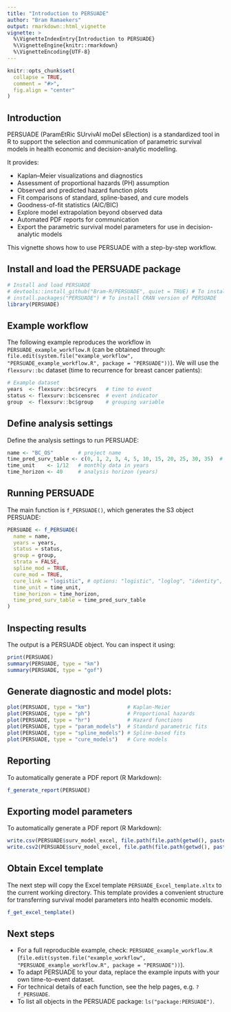 ```yaml
---
title: "Introduction to PERSUADE"
author: "Bram Ramaekers"
output: rmarkdown::html_vignette
vignette: >
  %\VignetteIndexEntry{Introduction to PERSUADE}
  %\VignetteEngine{knitr::rmarkdown}
  %\VignetteEncoding{UTF-8}
---
```


```r
knitr::opts_chunk$set(
  collapse = TRUE,
  comment = "#>",
  fig.align = "center"
)
```

## Introduction

PERSUADE (ParamEtRic SUrvivAl moDel sElection) is a standardized tool in R to support the selection and communication of parametric survival models in health economic and decision-analytic modelling.

It provides:

- Kaplan–Meier visualizations and diagnostics
- Assessment of proportional hazards (PH) assumption
- Observed and predicted hazard function plots
- Fit comparisons of standard, spline-based, and cure models
- Goodness-of-fit statistics (AIC/BIC)
- Explore model extrapolation beyond observed data
- Automated PDF reports for communication
- Export the parametric survival model parameters for use in decision-analytic models

This vignette shows how to use PERSUADE with a step-by-step workflow.

## Install and load the PERSUADE package
```r
# Install and load PERSUADE
# devtools::install_github("Bram-R/PERSUADE", quiet = TRUE) # To install the development version of PERSUADE
# install.packages("PERSUADE") # To install CRAN version of PERSUADE
library(PERSUADE)
```

## Example workflow
The following example reproduces the workflow in `PERSUADE_example_workflow.R` (can be obtained through: `file.edit(system.file("example_workflow", "PERSUADE_example_workflow.R", package = "PERSUADE"))`). We will use the `flexsurv::bc` dataset (time to recurrence for breast cancer patients):
```r
# Example dataset
years  <- flexsurv::bc$recyrs   # time to event
status <- flexsurv::bc$censrec  # event indicator
group  <- flexsurv::bc$group    # grouping variable
```

## Define analysis settings
Define the analysis settings to run PERSUADE:
```r
name <- "BC_OS"        # project name
time_pred_surv_table <- c(0, 1, 2, 3, 4, 5, 10, 15, 20, 25, 30, 35)  # survival table times
time_unit    <- 1/12   # monthly data in years
time_horizon <- 40     # analysis horizon (years)
```

## Running PERSUADE
The main function is `f_PERSUADE()`, which generates the S3 object PERSUADE:
```r
PERSUADE <- f_PERSUADE(
  name = name,
  years = years,
  status = status,
  group = group,
  strata = FALSE,
  spline_mod = TRUE,
  cure_mod = TRUE,
  cure_link = "logistic", # options: "logistic", "loglog", "identity", "probit"
  time_unit = time_unit,
  time_horizon = time_horizon,
  time_pred_surv_table = time_pred_surv_table
)
```

## Inspecting results
The output is a PERSUADE object. You can inspect it using:
```r
print(PERSUADE)
summary(PERSUADE, type = "km")
summary(PERSUADE, type = "gof")
```

## Generate diagnostic and model plots:
```r
plot(PERSUADE, type = "km")            # Kaplan-Meier
plot(PERSUADE, type = "ph")            # Proportional hazards
plot(PERSUADE, type = "hr")            # Hazard functions
plot(PERSUADE, type = "param_models")  # Standard parametric fits
plot(PERSUADE, type = "spline_models") # Spline-based fits
plot(PERSUADE, type = "cure_models")   # Cure models
```

## Reporting
To automatically generate a PDF report (R Markdown):
```r
f_generate_report(PERSUADE)
```

## Exporting model parameters
To automatically generate a PDF report (R Markdown):
```r
write.csv(PERSUADE$surv_model_excel, file.path(file.path(getwd(), paste0(name, "_output")), "PERSUADE_Time-to-event_models_parameters_comma.csv"))
write.csv2(PERSUADE$surv_model_excel, file.path(file.path(getwd(), paste0(name, "_output")), "PERSUADE_Time-to-event_models_parameters_semicolon.csv"))
```

## Obtain Excel template 
The next step will copy the Excel template `PERSUADE_Excel_template.xltx` to the current working directory. This template provides a convenient structure for transferring survival model parameters into health economic models. 
```r
f_get_excel_template()
```

## Next steps

- For a full reproducible example, check: `PERSUADE_example_workflow.R` (`file.edit(system.file("example_workflow", "PERSUADE_example_workflow.R", package = "PERSUADE"))`).
- To adapt PERSUADE to your data, replace the example inputs with your own time-to-event dataset.
- For technical details of each function, see the help pages, e.g. `?f_PERSUADE`.
- To list all objects in the PERSUADE package: `ls("package:PERSUADE")`.
